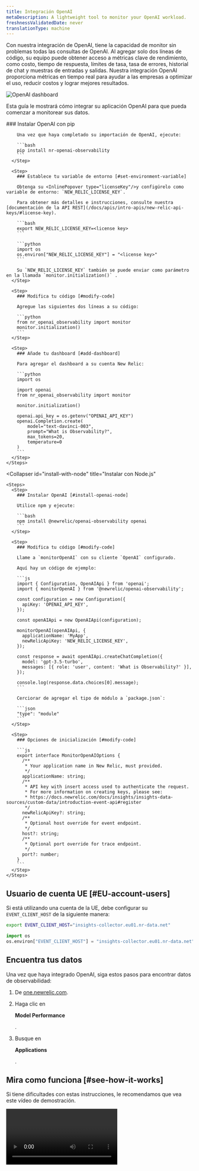 ```yaml
---
title: Integración OpenAI
metaDescription: A lightweight tool to monitor your OpenAI workload.
freshnessValidatedDate: never
translationType: machine
---
```



Con nuestra integración de OpenAI, tiene la capacidad de monitor sin problemas todas las consultas de OpenAI. Al agregar solo dos líneas de código, su equipo puede obtener acceso a métricas clave de rendimiento, como costo, tiempo de respuesta, límites de tasa, tasa de errores, historial de chat y muestras de entradas y salidas. Nuestra integración OpenAI proporciona métricas en tiempo real para ayudar a las empresas a optimizar el uso, reducir costos y lograr mejores resultados.

<img
  title="OpenAI dashboard"
  alt="OpenAI dashboard"
  src={modelperformancemonitoringOpenAIDashboard1}
/>

Esta guía le mostrará cómo integrar su aplicación OpenAI para que pueda comenzar a monitorear sus datos.

<CollapserGroup>
  <Collapser
    id="install-with-python"
    title="Instalar para la aplicación Python"
  >
    <Steps>
      <Step>
        ### Instalar OpenAI con pip

        Una vez que haya completado su importación de OpenAI, ejecute:

        ```bash
        pip install nr-openai-observability
        ```
      </Step>

      <Step>
        ### Establece tu variable de entorno [#set-environment-variable]

        Obtenga su <InlinePopover type="licenseKey"/>y configúrelo como variable de entorno: `NEW_RELIC_LICENSE_KEY`.

        Para obtener más detalles e instrucciones, consulte nuestra [documentación de la API REST](/docs/apis/intro-apis/new-relic-api-keys/#license-key).

        ```bash
        export NEW_RELIC_LICENSE_KEY=<license key>
        ```

        ```python
        import os
        os.environ["NEW_RELIC_LICENSE_KEY"] = "<license key>"
        ```

        Su `NEW_RELIC_LICENSE_KEY` también se puede enviar como parámetro en la llamada `monitor.initialization()` .
      </Step>

      <Step>
        ### Modifica tu código [#modify-code]

        Agregue las siguientes dos líneas a su código:

        ```python
        from nr_openai_observability import monitor
        monitor.initialization()
        ```
      </Step>

      <Step>
        ### Añade tu dashboard [#add-dashboard]

        Para agregar el dashboard a su cuenta New Relic:

        ```python
        import os

        import openai
        from nr_openai_observability import monitor

        monitor.initialization()

        openai.api_key = os.getenv("OPENAI_API_KEY")
        openai.Completion.create(
            model="text-davinci-003",
            prompt="What is Observability?",
            max_tokens=20,
            temperature=0 
        )
        ```
      </Step>
    </Steps>
  </Collapser>

  <Collapser
    id="install-with-node"
    title="Instalar con Node.js"
  >
    <Steps>
      <Step>
        ### Instalar OpenAI [#install-openai-node]

        Utilice npm y ejecute:

        ```bash
        npm install @newrelic/openai-observability openai
        ```
      </Step>

      <Step>
        ### Modifica tu código [#modify-code]

        Llame a `monitorOpenAI` con su cliente `OpenAI` configurado.

        Aquí hay un código de ejemplo:

        ```js
        import { Configuration, OpenAIApi } from 'openai';
        import { monitorOpenAI } from '@newrelic/openai-observability';

        const configuration = new Configuration({
          apiKey: 'OPENAI_API_KEY',
        });

        const openAIApi = new OpenAIApi(configuration);

        monitorOpenAI(openAIApi, {
          applicationName: 'MyApp',
          newRelicApiKey: 'NEW_RELIC_LICENSE_KEY',
        });

        const response = await openAIApi.createChatCompletion({
          model: 'gpt-3.5-turbo',
          messages: [{ role: 'user', content: 'What is Observability?' }],
        });

        console.log(response.data.choices[0].message);
        ```

        Cerciorar de agregar el tipo de módulo a `package.json`:

        ```json
        "type": "module"
        ```
      </Step>

      <Step>
        ### Opciones de inicialización [#modify-code]

        ```js
        export interface MonitorOpenAIOptions {
          /**
           * Your application name in New Relic, must provided.
           */
          applicationName: string;
          /**
           * API key with insert access used to authenticate the request.
           * For more information on creating keys, please see:
           * https://docs.newrelic.com/docs/insights/insights-data-sources/custom-data/introduction-event-api#register
           */
          newRelicApiKey?: string;
          /**
           * Optional host override for event endpoint.
           */
          host?: string;
          /**
           * Optional port override for trace endpoint.
           */
          port?: number;
        }
        ```
      </Step>
    </Steps>
  </Collapser>
</CollapserGroup>

## Usuario de cuenta UE [#EU-account-users]

Si está utilizando una cuenta de la UE, debe configurar su `EVENT_CLIENT_HOST` de la siguiente manera:

```bash
export EVENT_CLIENT_HOST="insights-collector.eu01.nr-data.net"
```

```python
import os
os.environ["EVENT_CLIENT_HOST"] = "insights-collector.eu01.nr-data.net"
```

## Encuentra tus datos

Una vez que haya integrado OpenAI, siga estos pasos para encontrar datos de observabilidad:

1. De [one.newrelic.com](https://one.newrelic.com).

2. Haga clic en

   <DoNotTranslate>**Model Performance**</DoNotTranslate>

   .

3. Busque en

   <DoNotTranslate>**Applications**</DoNotTranslate>

   .

## Mira como funciona [#see-how-it-works]

Si tiene dificultades con estas instrucciones, le recomendamos que vea este vídeo de demostración.

<Video
  type="wistia"
  id="dz28h83owk"
/>